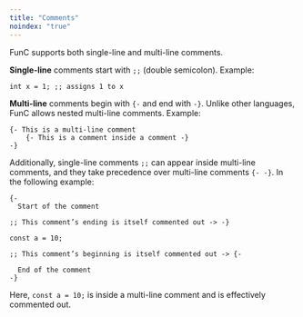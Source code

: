 ```yaml
---
title: "Comments"
noindex: "true"
---
```


FunC supports both single-line and multi-line comments.

**Single-line** comments start with `;;` (double semicolon). Example:

```func
int x = 1; ;; assigns 1 to x
```

**Multi-line** comments begin with `{-` and end with `-}`.
Unlike other languages, FunC allows nested multi-line comments.
Example:

```func
{- This is a multi-line comment
    {- This is a comment inside a comment -}
-}
```


Additionally, single-line comments `;;` can appear inside multi-line comments, and they take precedence over multi-line comments `{- -}`. In the following example:

```func
{-
  Start of the comment

;; This comment’s ending is itself commented out -> -}

const a = 10;

;; This comment’s beginning is itself commented out -> {-

  End of the comment
-}
```

Here, `const a = 10;` is inside a multi-line comment and is effectively commented out.

